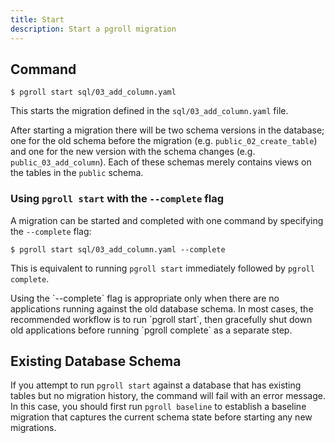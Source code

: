 ```yaml
---
title: Start
description: Start a pgroll migration
---
```


## Command

```
$ pgroll start sql/03_add_column.yaml
```

This starts the migration defined in the `sql/03_add_column.yaml` file.

After starting a migration there will be two schema versions in the database; one for the old schema before the migration (e.g. `public_02_create_table`) and one for the new version with the schema changes (e.g. `public_03_add_column`). Each of these schemas merely contains views on the tables in the `public` schema.

### Using `pgroll start` with the `--complete` flag

A migration can be started and completed with one command by specifying the `--complete` flag:

```
$ pgroll start sql/03_add_column.yaml --complete
```

This is equivalent to running `pgroll start` immediately followed by `pgroll complete`.

<Warning>
  Using the `--complete` flag is appropriate only when there are no applications
  running against the old database schema. In most cases, the recommended
  workflow is to run `pgroll start`, then gracefully shut down old applications
  before running `pgroll complete` as a separate step.
</Warning>

## Existing Database Schema

If you attempt to run `pgroll start` against a database that has existing tables but no migration history, the command will fail with an error message. In this case, you should first run `pgroll baseline` to establish a baseline migration that captures the current schema state before starting any new migrations.
